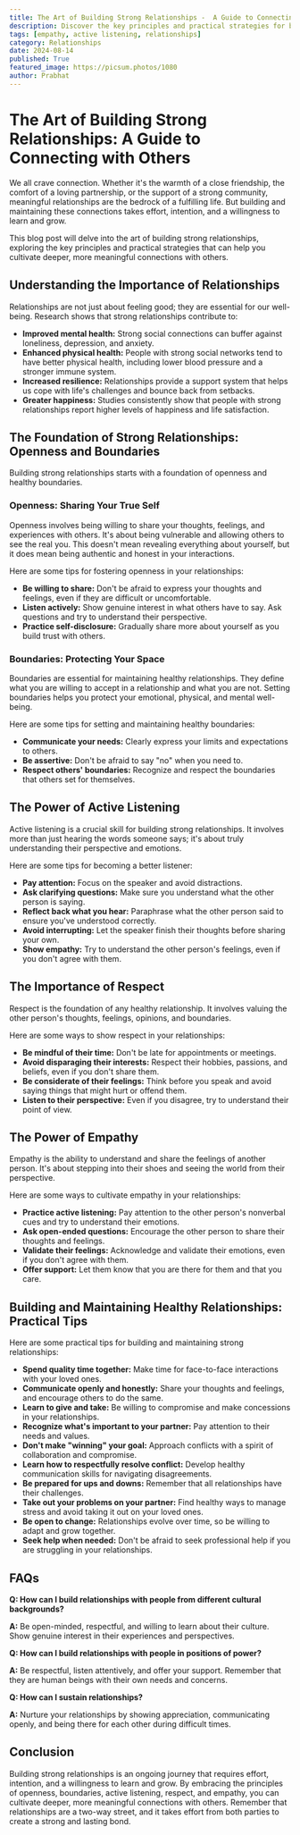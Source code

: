 ```yaml
---
title: The Art of Building Strong Relationships -  A Guide to Connecting with Others
description: Discover the key principles and practical strategies for building and maintaining strong relationships. Learn how to cultivate deeper connections, navigate conflicts, and foster a sense of belonging with others.
tags: [empathy, active listening, relationships]
category: Relationships
date: 2024-08-14
published: True
featured_image: https://picsum.photos/1080
author: Prabhat
---
```


# The Art of Building Strong Relationships: A Guide to Connecting with Others

We all crave connection. Whether it's the warmth of a close friendship, the comfort of a loving partnership, or the support of a strong community, meaningful relationships are the bedrock of a fulfilling life. But building and maintaining these connections takes effort, intention, and a willingness to learn and grow.

This blog post will delve into the art of building strong relationships, exploring the key principles and practical strategies that can help you cultivate deeper, more meaningful connections with others.

## Understanding the Importance of Relationships

Relationships are not just about feeling good; they are essential for our well-being. Research shows that strong relationships contribute to:

* **Improved mental health:**  Strong social connections can buffer against loneliness, depression, and anxiety.
* **Enhanced physical health:**  People with strong social networks tend to have better physical health, including lower blood pressure and a stronger immune system.
* **Increased resilience:**  Relationships provide a support system that helps us cope with life's challenges and bounce back from setbacks.
* **Greater happiness:**  Studies consistently show that people with strong relationships report higher levels of happiness and life satisfaction.

## The Foundation of Strong Relationships: Openness and Boundaries

Building strong relationships starts with a foundation of openness and healthy boundaries.

### Openness: Sharing Your True Self

Openness involves being willing to share your thoughts, feelings, and experiences with others. It's about being vulnerable and allowing others to see the real you. This doesn't mean revealing everything about yourself, but it does mean being authentic and honest in your interactions.

Here are some tips for fostering openness in your relationships:

* **Be willing to share:**  Don't be afraid to express your thoughts and feelings, even if they are difficult or uncomfortable.
* **Listen actively:**  Show genuine interest in what others have to say. Ask questions and try to understand their perspective.
* **Practice self-disclosure:**  Gradually share more about yourself as you build trust with others.

### Boundaries: Protecting Your Space

Boundaries are essential for maintaining healthy relationships. They define what you are willing to accept in a relationship and what you are not. Setting boundaries helps you protect your emotional, physical, and mental well-being.

Here are some tips for setting and maintaining healthy boundaries:

* **Communicate your needs:**  Clearly express your limits and expectations to others.
* **Be assertive:**  Don't be afraid to say "no" when you need to.
* **Respect others' boundaries:**  Recognize and respect the boundaries that others set for themselves.

## The Power of Active Listening

Active listening is a crucial skill for building strong relationships. It involves more than just hearing the words someone says; it's about truly understanding their perspective and emotions.

Here are some tips for becoming a better listener:

* **Pay attention:**  Focus on the speaker and avoid distractions.
* **Ask clarifying questions:**  Make sure you understand what the other person is saying.
* **Reflect back what you hear:**  Paraphrase what the other person said to ensure you've understood correctly.
* **Avoid interrupting:**  Let the speaker finish their thoughts before sharing your own.
* **Show empathy:**  Try to understand the other person's feelings, even if you don't agree with them.

## The Importance of Respect

Respect is the foundation of any healthy relationship. It involves valuing the other person's thoughts, feelings, opinions, and boundaries.

Here are some ways to show respect in your relationships:

* **Be mindful of their time:**  Don't be late for appointments or meetings.
* **Avoid disparaging their interests:**  Respect their hobbies, passions, and beliefs, even if you don't share them.
* **Be considerate of their feelings:**  Think before you speak and avoid saying things that might hurt or offend them.
* **Listen to their perspective:**  Even if you disagree, try to understand their point of view.

## The Power of Empathy

Empathy is the ability to understand and share the feelings of another person. It's about stepping into their shoes and seeing the world from their perspective.

Here are some ways to cultivate empathy in your relationships:

* **Practice active listening:**  Pay attention to the other person's nonverbal cues and try to understand their emotions.
* **Ask open-ended questions:**  Encourage the other person to share their thoughts and feelings.
* **Validate their feelings:**  Acknowledge and validate their emotions, even if you don't agree with them.
* **Offer support:**  Let them know that you are there for them and that you care.

## Building and Maintaining Healthy Relationships: Practical Tips

Here are some practical tips for building and maintaining strong relationships:

* **Spend quality time together:**  Make time for face-to-face interactions with your loved ones.
* **Communicate openly and honestly:**  Share your thoughts and feelings, and encourage others to do the same.
* **Learn to give and take:**  Be willing to compromise and make concessions in your relationships.
* **Recognize what's important to your partner:**  Pay attention to their needs and values.
* **Don't make "winning" your goal:**  Approach conflicts with a spirit of collaboration and compromise.
* **Learn how to respectfully resolve conflict:**  Develop healthy communication skills for navigating disagreements.
* **Be prepared for ups and downs:**  Remember that all relationships have their challenges.
* **Take out your problems on your partner:**  Find healthy ways to manage stress and avoid taking it out on your loved ones.
* **Be open to change:**  Relationships evolve over time, so be willing to adapt and grow together.
* **Seek help when needed:**  Don't be afraid to seek professional help if you are struggling in your relationships.

## FAQs

**Q: How can I build relationships with people from different cultural backgrounds?**

**A:**  Be open-minded, respectful, and willing to learn about their culture. Show genuine interest in their experiences and perspectives.

**Q: How can I build relationships with people in positions of power?**

**A:**  Be respectful, listen attentively, and offer your support. Remember that they are human beings with their own needs and concerns.

**Q: How can I sustain relationships?**

**A:**  Nurture your relationships by showing appreciation, communicating openly, and being there for each other during difficult times.

## Conclusion

Building strong relationships is an ongoing journey that requires effort, intention, and a willingness to learn and grow. By embracing the principles of openness, boundaries, active listening, respect, and empathy, you can cultivate deeper, more meaningful connections with others. Remember that relationships are a two-way street, and it takes effort from both parties to create a strong and lasting bond.

